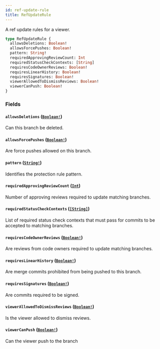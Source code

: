 ```yaml
---
id: ref-update-rule
title: RefUpdateRule
---
```


A ref update rules for a viewer.

```graphql
type RefUpdateRule {
  allowsDeletions: Boolean!
  allowsForcePushes: Boolean!
  pattern: String!
  requiredApprovingReviewCount: Int
  requiredStatusCheckContexts: [String]
  requiresCodeOwnerReviews: Boolean!
  requiresLinearHistory: Boolean!
  requiresSignatures: Boolean!
  viewerAllowedToDismissReviews: Boolean!
  viewerCanPush: Boolean!
}
```

### Fields

#### `allowsDeletions` ([`Boolean!`](/docs/api/scalars/boolean))

Can this branch be deleted.

#### `allowsForcePushes` ([`Boolean!`](/docs/api/scalars/boolean))

Are force pushes allowed on this branch.

#### `pattern` ([`String!`](/docs/api/scalars/string))

Identifies the protection rule pattern.

#### `requiredApprovingReviewCount` ([`Int`](/docs/api/scalars/int))

Number of approving reviews required to update matching branches.

#### `requiredStatusCheckContexts` ([`[String]`](/docs/api/scalars/string))

List of required status check contexts that must pass for commits to be accepted to matching branches.

#### `requiresCodeOwnerReviews` ([`Boolean!`](/docs/api/scalars/boolean))

Are reviews from code owners required to update matching branches.

#### `requiresLinearHistory` ([`Boolean!`](/docs/api/scalars/boolean))

Are merge commits prohibited from being pushed to this branch.

#### `requiresSignatures` ([`Boolean!`](/docs/api/scalars/boolean))

Are commits required to be signed.

#### `viewerAllowedToDismissReviews` ([`Boolean!`](/docs/api/scalars/boolean))

Is the viewer allowed to dismiss reviews.

#### `viewerCanPush` ([`Boolean!`](/docs/api/scalars/boolean))

Can the viewer push to the branch
